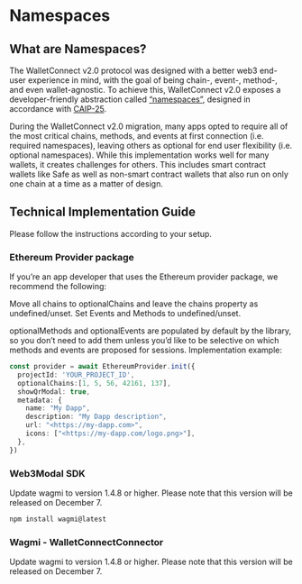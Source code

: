 # Namespaces

## What are Namespaces?

The WalletConnect v2.0 protocol was designed with a better web3 end-user experience in mind, with the goal of being chain-, event-, method-, and even wallet-agnostic. To achieve this, WalletConnect v2.0 exposes a developer-friendly abstraction called [“namespaces”](https://docs.walletconnect.com/advanced/glossary#namespaces), designed in accordance with [CAIP-25](https://github.com/ChainAgnostic/CAIPs/blob/main/CAIPs/caip-25.md).

During the WalletConnect v2.0 migration, many apps opted to require all of the most critical chains, methods, and events at first connection (i.e. required namespaces), leaving others as optional for end user flexibility (i.e. optional namespaces). While this implementation works well for many wallets, it creates challenges for others. This includes smart contract wallets like Safe as well as non-smart contract wallets that also run on only one chain at a time as a matter of design.

## Technical Implementation Guide

Please follow the instructions according to your setup. 

### Ethereum Provider package
If you’re an app developer that uses the Ethereum provider package, we recommend the following:

Move all chains to optionalChains and leave the chains property as undefined/unset.
Set Events and Methods to undefined/unset.  

optionalMethods and optionalEvents are populated by default by the library, so you don’t need to add them unless you’d like to be selective on which methods and events are proposed for sessions.
Implementation example:

```ts
const provider = await EthereumProvider.init({
  projectId: 'YOUR_PROJECT_ID',
  optionalChains:[1, 5, 56, 42161, 137],
  showQrModal: true,
  metadata: {
    name: "My Dapp",
    description: "My Dapp description",
    url: "<https://my-dapp.com>",
    icons: ["<https://my-dapp.com/logo.png>"],
  },
})
```

### Web3Modal SDK

Update wagmi to version 1.4.8 or higher. Please note that this version will be released on December 7. 

```bash npm2yarn
npm install wagmi@latest
```

### Wagmi - WalletConnectConnector

Update wagmi to version 1.4.8 or higher. Please note that this version will be released on December 7.

